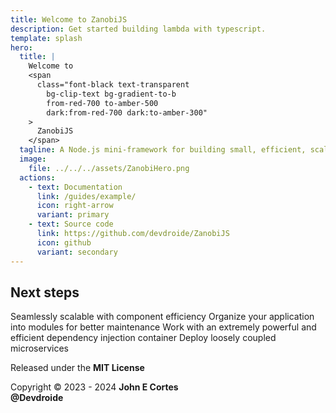 ```yaml
---
title: Welcome to ZanobiJS
description: Get started building lambda with typescript.
template: splash
hero:
  title: |
    Welcome to
    <span
      class="font-black text-transparent
        bg-clip-text bg-gradient-to-b
        from-red-700 to-amber-500
        dark:from-red-700 dark:to-amber-300"
    >
      ZanobiJS
    </span>
  tagline: A Node.js mini-framework for building small, efficient, scalable, and enterprise-grade server-side microservices with TypeScript.
  image:
    file: ../../../assets/ZanobiHero.png
  actions:
    - text: Documentation
      link: /guides/example/
      icon: right-arrow
      variant: primary
    - text: Source code
      link: https://github.com/devdroide/ZanobiJS
      icon: github
      variant: secondary
---
```



## Next steps

<CardGrid stagger>
  <Card title="Scalable" icon="rocket">
    Seamlessly scalable with component efficiency
  </Card>
  <Card title="Modular" icon="matrix">
    Organize your application into modules for better maintenance
  </Card>
  <Card title="Dependency injection" icon="add-document">
    Work with an extremely powerful and efficient dependency injection container
  </Card>
  <Card title="Microservices" icon="puzzle">
    Deploy loosely coupled microservices
  </Card>
</CardGrid>

<footer class="text-center">
  <p class="mb-0">
    Released under the <strong>MIT License</strong>
  </p>
  <p class="mt-0">
    Copyright © 2023 - 2024 <strong>John E Cortes</strong>
    <br>
      <strong>@Devdroide</strong>
    </br>
  </p>
</footer>
